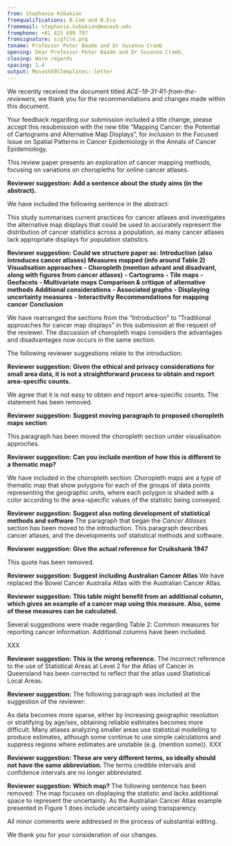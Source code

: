 ```yaml
---
from: Stephanie Kobakian
fromqualifications: B.Com and B.Eco
fromemail: stephanie.kobakian@monash.edu
fromphone: +61 433 699 797
fromsignature: sigfile.png
toname: Professor Peter Baade and Dr Susanna Cramb
opening: Dear Professor Peter Baade and Dr Susanna Cramb,
closing: Warm regards
spacing: 1.4
output: MonashEBSTemplates::letter
---
```


We recently received the document titled *ACE-19-31-R1-from-the-reviewers*, we thank you for the recommendations and changes made within this document.

Your feedback regarding our submission included a title change, please accept this resubmission with the new title "Mapping Cancer: the Potential of Cartograms and Alternative Map Displays", for inclusion in the Focused Issue on Spatial Patterns in Cancer Epidemiology in the Annals of Cancer Epidemiology.

This review paper presents an exploration of cancer mapping methods, focusing on variations on choropleths for online cancer atlases.

**Reviewer suggestion:**
**Add a sentence about the study aims (in the abstract).**

We have included the following sentence in the abstract:

This study summarises current practices for cancer atlases and investigates the alternative map displays that could be used to accurately represent the distribution of cancer statistics across a population, as many cancer atlases lack appropriate displays for population statistics.


**Reviewer suggestion:**
**Could we structure paper as:**
**Introduction (also introduces cancer atlases)**
**Measures mapped (info around Table 2)**
**Visualisation approaches**
**- Choropleth (mention advant and disadvant, along with figures from cancer atlases)**
**- Cartograms**
**- Tile maps**
**- Geofacets**
**- Multivariate maps**
**Comparison & critique of alternative methods**
**Additional considerations**
**- Associated graphs**
**- Displaying uncertainty measures**
**- Interactivity**
**Recommendations for mapping cancer**
**Conclusion**

We have rearranged the sections from the "Introduction" to "Traditional approaches for cancer map displays" in this submission at the request of the reviewer. The discussion of choropleth maps considers the advantages and disadvantages now occurs in the same section.


The following reviewer suggestions relate to the introduction:

**Reviewer suggestion:**
**Given the ethical and privacy considerations for small area data, it is not a straightforward process to obtain and report area-specific counts.**

We agree that it is not easy to obtain and report area-specific counts.
The statement has been removed.

**Reviewer suggestion:**
**Suggest moving paragraph to proposed choropleth maps section**

This paragraph has been moved the choropleth section under visualisation approches.

**Reviewer suggestion:**
**Can you include mention of how this is different to a thematic map?**

We have included in the choropleth section:
Choropleth maps are a type of thematic map that show polygons for each of the groups of data points representing the geographic units, where each polygon is shaded with a color according to the area-specific values of the statistic being conveyed.

**Reviewer suggestion:**
**Suggest also noting development of statistical methods and software**
The paragraph that began the *Cancer Atlases* section has been moved to the introduction. This paragraph describes cancer atlases, and the developments oof statistical methods and software.

**Reviewer suggestion:**
**Give the actual reference for Cruikshank 1947**

This quote has been removed.

**Reviewer suggestion:**
**Suggest including Australian Cancer Atlas**
We have replaced the Bowel Cancer Australia Atlas with the Australian Cancer Atlas.

**Reviewer suggestion:**
**This table might benefit from an additional column, which gives an example of a cancer map using this measure. Also, some of these measures can be calculated.**

Several suggestions were made regarding Table 2: Common measures for reporting cancer information.
Additional columns have been included.

XXX


**Reviewer suggestion:**
**This is the wrong reference.**
The incorrect reference to the use of Statistical Areas at Level 2 for the Atlas of Cancer in Queensland has been corrected to reflect that the atlas used Statistical Local Areas.

**Reviewer suggestion:**
The following paragraph was included at the suggestion of the reviewer:

As data becomes more sparse, either by increasing geographic resolution or stratifying by age/sex, obtaining reliable estimates becomes more difficult. Many atlases analyzing smaller areas use statistical modelling to produce estimates, although some continue to use simple calculations and suppress regions where estimates are unstable (e.g. (mention some)). XXX


**Reviewer suggestion:**
**These are very different terms, so ideally should not have the same abbreviation. **
The terms credible intervals and confidence intervals are no longer abbreviated.


**Reviewer suggestion:**
**Which map?**
The following sentence has been removed: The map focuses on displaying the statistic and lacks additional space to represent the uncertainty. 
As the Australian Cancer Atlas example presented in Figure 1 does include uncertainty using transparency.


All minor comments were addressed in the process of substantial editing.


We thank you for your consideration of our changes.



